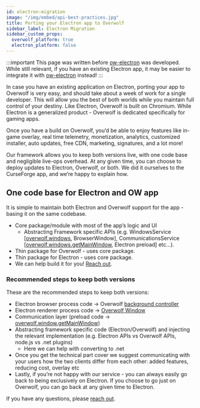```yaml
---
id: electron-migration
image: "/img/embed/api-best-practices.jpg"
title: Porting your Electron app to Overwolf
sidebar_label: Electron Migration
sidebar_custom_props:
  overwolf_platform: true
  electron_platform: false
---
```


:::important
This page was written before [ow-electron](/tools/ow-electron) was developed. While still relevant, if you have an existing Electron app,
it may be easier to integrate it with [ow-electron](/tools/ow-electron) instead!
:::

In case you have an existing application on Electron, porting your app to Overwolf is very easy, and should take about a week of work for a single developer. This will allow you the best of both worlds while you maintain full control of your destiny. Like Electron, Overwolf is built on Chromium. While Electron is a generalized product - Overwolf is dedicated specifically for gaming apps. 

Once you have a build on Overwolf, you’d be able to enjoy features like in-game overlay, real time telemetry, monetization, analytics, customized installer, auto updates, free CDN, marketing, signatures, and a lot more!

Our framework allows you to keep both versions live, with one code base and negligible live-ops overhead. At any given time, you can choose to deploy updates to Electron, Overwolf, or both. We did it ourselves to the CurseForge app, and we’re happy to explain how.

## One code base for Electron and OW app

It is simple to maintain both Electron and Overwolf support for the app - basing it on the same codebase.

* Core package/module with most of the app’s logic and UI
  * Abstracting Framework specific APIs (e.g. WindowsService [[overwolf.windows](/api/windows), BrowserWindow], CommunicationsService [[overwolf.windows.getMainWindow](/api/windows#getmainwindow), Electron preload] etc...).
* Thin package for Overwolf - uses core package.
* Thin package for Electron - uses core package.
* We can help build it for you! [Reach out](/support/contact-us).

### Recommended steps to keep both versions

These are the recommended steps to keep both versions:

* Electron browser process code → Overwolf [background controller](../using-windows-api/communicating-between-windows#using-a-background-controller)
* Electron renderer process code → [Overwolf Window](../using-windows-api/using-overwolf-windows)
* Communication layer (preload code → [overwolf.window.getMainWindow](/api/windows#getmainwindow))
* Abstracting framework specific code (Electron/Overwolf) and injecting the relevant implementation (e.g. Electron APIs vs Overwolf APIs, node.js vs .net plugins)
  * Here we can help with converting to .net
* Once you get the technical part cover we suggest communicating with your users how the two clients differ from each other: added features, reducing cost, overlay etc
* Lastly, if you’re not happy with our service - you can always easily go back to being exclusively on Electron. If you choose to go just on Overwolf, you can go back at any given time to Electron.

If you have any questions, please [reach out](/support/contact-us).
